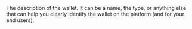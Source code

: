   

  
<ParamField body="Description" type="string" required>  
<MaxLength255Characters />     
The description of the wallet. It can be a name, the type, or anything else that can help you clearly identify the wallet on the platform (and for your end users).  
</ParamField>